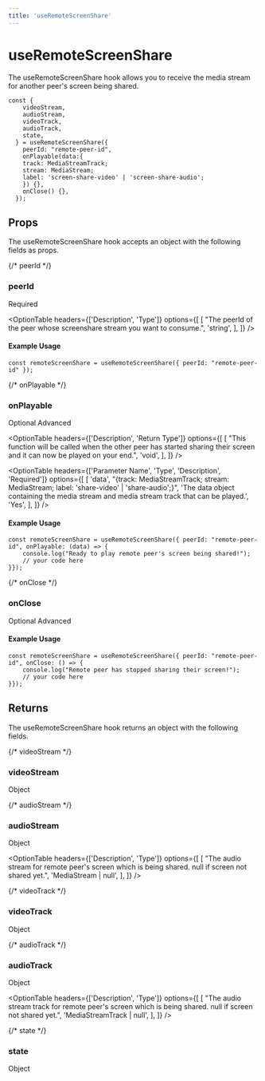 ```yaml
---
title: 'useRemoteScreenShare'
---
```



# useRemoteScreenShare

The useRemoteScreenShare hook allows you to receive the media stream for another peer's screen being shared.

```tsx
const {
    videoStream,
    audioStream,
    videoTrack,
    audioTrack,
    state,
  } = useRemoteScreenShare({
    peerId: "remote-peer-id",
    onPlayable(data:{
    track: MediaStreamTrack;
    stream: MediaStream;
    label: 'screen-share-video' | 'screen-share-audio';
    }) {},
    onClose() {},
  });
```


## Props
The useRemoteScreenShare hook accepts an object with the following fields as props.

{/* peerId */}
### <span className="font-mono font-semibold">peerId</span>
<div className='w-20 mt-4'>
  <Pill>Required</Pill>
</div>

<OptionTable
  headers={['Description', 'Type']}
  options={[
    [
      "The peerId of the peer whose screenshare stream you want to consume.",
      'string',
    ],
  ]}
/>


#### Example Usage

```tsx
const remoteScreenShare = useRemoteScreenShare({ peerId: "remote-peer-id" });
```

{/* onPlayable */}
### <span className="font-mono font-semibold">onPlayable</span>
<div className='flex w-40 justify-between mt-4'>
  <Pill>Optional</Pill>
  <Pill>Advanced</Pill>
</div>


<OptionTable
  headers={['Description', 'Return Type']}
  options={[
    [
      "This function will be called when the other peer has started sharing their screen and it can now be played on your end.",
      'void',
    ],
  ]}
/>

<OptionTable
  headers={['Parameter Name', 'Type', 'Description', 'Required']}
  options={[
    [
      'data',
      "{track: MediaStreamTrack; stream: MediaStream; label: 'share-video' | 'share-audio';}",
      'The data object containing the media stream and media stream track that can be played.',
      'Yes',
    ],
  ]}
/>


#### Example Usage

```tsx
const remoteScreenShare = useRemoteScreenShare({ peerId: "remote-peer-id", onPlayable: (data) => {
	console.log("Ready to play remote peer's screen being shared!");
    // your code here
}});
```

{/* onClose */}
### <span className="font-mono font-semibold">onClose</span>
<div className='flex w-40 justify-between mt-4'>
  <Pill>Optional</Pill>
  <Pill>Advanced</Pill>
</div>
<OptionTable
  headers={['Description', 'Return Type']}
  options={[
    [
      "This function will be called when the other peer stops sharing their screen.",
      'void',
    ],
  ]}
/>

#### Example Usage

```tsx
const remoteScreenShare = useRemoteScreenShare({ peerId: "remote-peer-id", onClose: () => {
	console.log("Remote peer has stopped sharing their screen!");
    // your code here
}});
```

## Returns
The useRemoteScreenShare hook returns an object with the following fields.

{/* videoStream */}
### <span className="font-mono font-semibold">videoStream</span>
<div className='w-20 mt-4'>
  <Pill>Object</Pill>
</div>
<OptionTable
  headers={['Description', 'Type']}
  options={[
    [
      "The video stream for remote peer's screen which is being shared. null if screen not shared yet.",
      'MediaStream | null',
    ],
  ]}
/>

{/* audioStream */}
### <span className="font-mono font-semibold">audioStream</span>
<div className='w-20 mt-4'>
  <Pill>Object</Pill>
</div>

<OptionTable
  headers={['Description', 'Type']}
  options={[
    [
      "The audio stream for remote peer's screen which is being shared. null if screen not shared yet.",
      'MediaStream | null',
    ],
  ]}
/>

{/* videoTrack */}
### <span className="font-mono font-semibold">videoTrack</span>
<div className='w-20 mt-4'>
  <Pill>Object</Pill>
</div>
<OptionTable
  headers={['Description', 'Type']}
  options={[
    [
      "The video stream track for remote peer's screen which is being shared. null if screen not shared yet.",
      'MediaStreamTrack | null',
    ],
  ]}
/>

{/* audioTrack */}
### <span className="font-mono font-semibold">audioTrack</span>
<div className='w-20 mt-4'>
  <Pill>Object</Pill>
</div>

<OptionTable
  headers={['Description', 'Type']}
  options={[
    [
      "The audio stream track for remote peer's screen which is being shared. null if screen not shared yet.",
      'MediaStreamTrack | null',
    ],
  ]}
/>

{/* state */}
### <span className="font-mono font-semibold">state</span>
<div className='w-20 mt-4'>
  <Pill>Object</Pill>
</div>
<OptionTable
  headers={['Description', 'Type']}
  options={[
    [
      "State of the remote peer's screenshare stream.",
      `"playable" | "unavailable" | "stopped" | "paused" | "available"`,
    ],
  ]}
/>